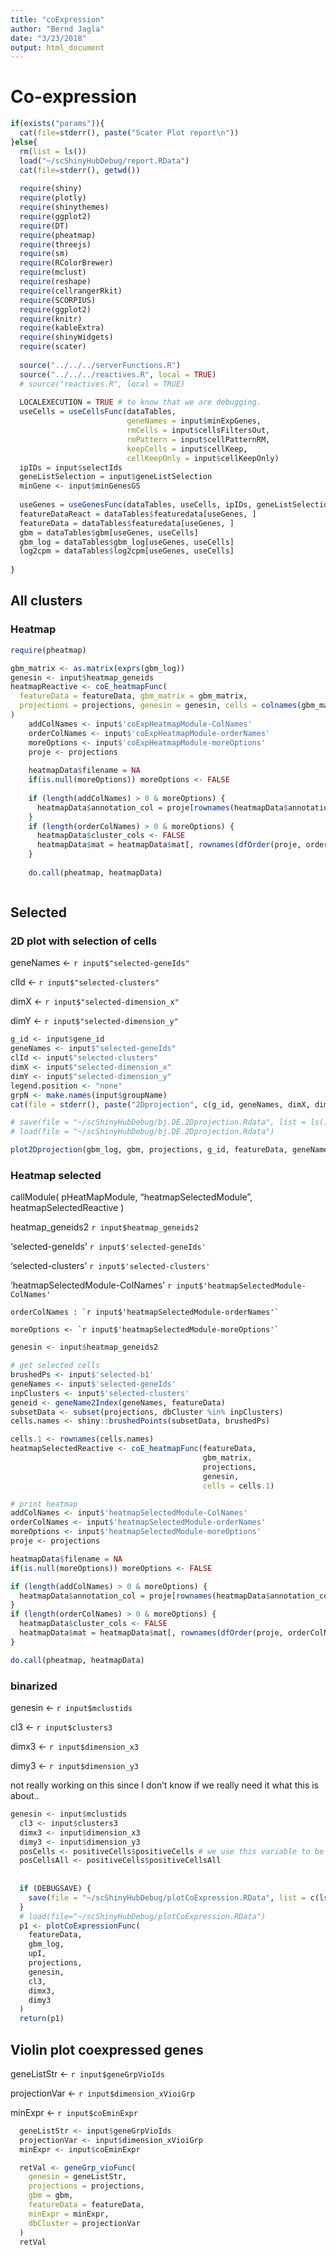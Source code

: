 ```yaml
---
title: "coExpression"
author: "Bernd Jagla"
date: "3/23/2018"
output: html_document
---
```


# Co-expression

```r
if(exists("params")){
  cat(file=stderr(), paste("Scater Plot report\n"))
}else{
  rm(list = ls())
  load("~/scShinyHubDebug/report.RData")
  cat(file=stderr(), getwd())
  
  require(shiny)
  require(plotly)
  require(shinythemes)
  require(ggplot2)
  require(DT)
  require(pheatmap)
  require(threejs)
  require(sm)
  require(RColorBrewer)
  require(mclust)
  require(reshape)
  require(cellrangerRkit)
  require(SCORPIUS)
  require(ggplot2)
  require(knitr)
  require(kableExtra)
  require(shinyWidgets)
  require(scater)
  
  source("../../../serverFunctions.R")
  source("../../../reactives.R", local = TRUE)
  # source("reactives.R", local = TRUE)
  
  LOCALEXECUTION = TRUE # to know that we are debugging.
  useCells = useCellsFunc(dataTables, 
                          geneNames = input$minExpGenes,
                          rmCells = input$cellsFiltersOut,
                          rmPattern = input$cellPatternRM,
                          keepCells = input$cellKeep,
                          cellKeepOnly = input$cellKeepOnly)
  ipIDs = input$selectIds
  geneListSelection = input$geneListSelection
  minGene <- input$minGenesGS
  
  useGenes = useGenesFunc(dataTables, useCells, ipIDs, geneListSelection, minGene)
  featureDataReact = dataTables$featuredata[useGenes, ]
  featureData = dataTables$featuredata[useGenes, ]
  gbm = dataTables$gbm[useGenes, useCells]
  gbm_log = dataTables$gbm_log[useGenes, useCells]
  log2cpm = dataTables$log2cpm[useGenes, useCells]
  
}
```

## All clusters 

### Heatmap

```r
require(pheatmap)

gbm_matrix <- as.matrix(exprs(gbm_log))
genesin <- input$heatmap_geneids
heatmapReactive <- coE_heatmapFunc(
  featureData = featureData, gbm_matrix = gbm_matrix,
  projections = projections, genesin = genesin, cells = colnames(gbm_matrix)
)
    addColNames <- input$'coExpHeatmapModule-ColNames'
    orderColNames <- input$'coExpHeatmapModule-orderNames'
    moreOptions <- input$'coExpHeatmapModule-moreOptions'
    proje <- projections
    
    heatmapData$filename = NA
    if(is.null(moreOptions)) moreOptions <- FALSE
    
    if (length(addColNames) > 0 & moreOptions) {
      heatmapData$annotation_col = proje[rownames(heatmapData$annotation_col),addColNames, drop=FALSE]
    }
    if (length(orderColNames) > 0 & moreOptions) {
      heatmapData$cluster_cols <- FALSE
      heatmapData$mat = heatmapData$mat[, rownames(dfOrder(proje, orderColNames)), drop=FALSE]
    }
    
    do.call(pheatmap, heatmapData)



```

## Selected

### 2D plot with selection of cells 

geneNames <- `r input$"selected-geneIds"`

clId <- `r input$"selected-clusters"`

dimX <- `r input$"selected-dimension_x"`

dimY <- `r input$"selected-dimension_y"`



```r
g_id <- input$gene_id
geneNames <- input$"selected-geneIds"
clId <- input$"selected-clusters"
dimX <- input$"selected-dimension_x"
dimY <- input$"selected-dimension_y"
legend.position <- "none"
grpN <- make.names(input$groupName)
cat(file = stderr(), paste("2Dprojection", c(g_id, geneNames, dimX, dimY, clId, grpN, legend.position)))

# save(file = "~/scShinyHubDebug/bj.DE.2Dprojection.Rdata", list = ls())
# load(file = "~/scShinyHubDebug/bj.DE.2Dprojection.Rdata")

plot2Dprojection(gbm_log, gbm, projections, g_id, featureData, geneNames, dimX, dimY, clId, grpN, legend.position)

```


### Heatmap selected

callModule(
  pHeatMapModule, 
  "heatmapSelectedModule", 
  heatmapSelectedReactive
)

heatmap_geneids2 `r input$heatmap_geneids2`

'selected-geneIds' `r input$'selected-geneIds'`

'selected-clusters' `r input$'selected-clusters'`

'heatmapSelectedModule-ColNames' `r input$'heatmapSelectedModule-ColNames'`

    orderColNames : `r input$'heatmapSelectedModule-orderNames'`
    
    moreOptions <- `r input$'heatmapSelectedModule-moreOptions'`


```r

genesin <- input$heatmap_geneids2

# get selected cells
brushedPs <- input$'selected-b1'
geneNames <- input$'selected-geneIds'
inpClusters <- input$'selected-clusters'
geneid <- geneName2Index(geneNames, featureData)
subsetData <- subset(projections, dbCluster %in% inpClusters)
cells.names <- shiny::brushedPoints(subsetData, brushedPs)

cells.1 <- rownames(cells.names)
heatmapSelectedReactive <- coE_heatmapFunc(featureData, 
                                           gbm_matrix, 
                                           projections, 
                                           genesin, 
                                           cells = cells.1)

# print heatmap
addColNames <- input$'heatmapSelectedModule-ColNames'
orderColNames <- input$'heatmapSelectedModule-orderNames'
moreOptions <- input$'heatmapSelectedModule-moreOptions'
proje <- projections

heatmapData$filename = NA
if(is.null(moreOptions)) moreOptions <- FALSE

if (length(addColNames) > 0 & moreOptions) {
  heatmapData$annotation_col = proje[rownames(heatmapData$annotation_col),addColNames, drop=FALSE]
}
if (length(orderColNames) > 0 & moreOptions) {
  heatmapData$cluster_cols <- FALSE
  heatmapData$mat = heatmapData$mat[, rownames(dfOrder(proje, orderColNames)), drop=FALSE]
}

do.call(pheatmap, heatmapData)


```

### binarized

genesin <- `r input$mclustids`

  cl3 <- `r input$clusters3`
  
  dimx3 <- `r input$dimension_x3`
  
  dimy3 <- `r input$dimension_y3`

not really working on this since I don't know if we really need it what this is about..

```r

genesin <- input$mclustids
  cl3 <- input$clusters3
  dimx3 <- input$dimension_x3
  dimy3 <- input$dimension_y3
  posCells <- positiveCells$positiveCells # we use this variable to be able to save the global variable in this context
  posCellsAll <- positiveCells$positiveCellsAll
  
  
  if (DEBUGSAVE) {
    save(file = "~/scShinyHubDebug/plotCoExpression.RData", list = c(ls(), ls(envir = globalenv())))
  }
  # load(file="~/scShinyHubDebug/plotCoExpression.RData")
  p1 <- plotCoExpressionFunc(
    featureData,
    gbm_log,
    upI,
    projections,
    genesin,
    cl3,
    dimx3,
    dimy3
  )
  return(p1)

```

## Violin plot coexpressed genes

  geneListStr <- `r input$geneGrpVioIds`
  
  projectionVar <- `r input$dimension_xVioiGrp`
  
  minExpr <- `r input$coEminExpr`

```r
  geneListStr <- input$geneGrpVioIds
  projectionVar <- input$dimension_xVioiGrp
  minExpr <- input$coEminExpr

  retVal <- geneGrp_vioFunc(
    genesin = geneListStr,
    projections = projections,
    gbm = gbm,
    featureData = featureData,
    minExpr = minExpr,
    dbCluster = projectionVar
  )
  retVal

```

